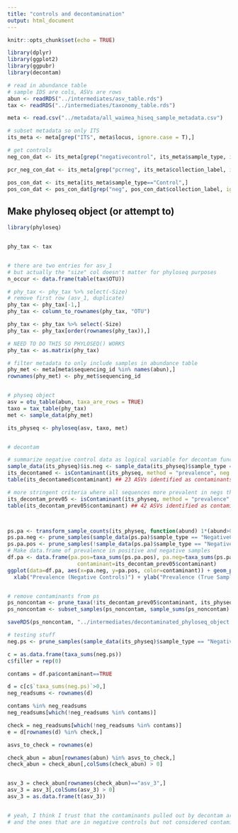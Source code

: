 ---
title: "controls and decontamination"
output: html_document
---

```{r setup, include=FALSE}
knitr::opts_chunk$set(echo = TRUE)
```

```{r}

library(dplyr)
library(ggplot2)
library(ggpubr)
library(decontam)

```

```{r, echo=FALSE}

# read in abundance table
# sample IDS are cols, ASVs are rows
abun <- readRDS("../intermediates/asv_table.rds")
tax <- readRDS("../intermediates/taxonomy_table.rds")

meta <- read.csv("../metadata/all_waimea_hiseq_sample_metadata.csv")

```


```{r}

# subset metadata so only ITS
its_meta <- meta[grep("ITS", meta$locus, ignore.case = T),]

# get controls
neg_con_dat <- its_meta[grep("negativecontrol", its_meta$sample_type, ignore.case = T),]

pcr_neg_con_dat <- its_meta[grep("pcrneg", its_meta$collection_label, ignore.case = T),]

pos_con_dat <- its_meta[its_meta$sample_type=="Control",]
pos_con_dat <- pos_con_dat[grep("neg", pos_con_dat$collection_label, ignore.case = T, invert = T),]

```


## Make phyloseq object (or attempt to)

```{r}

library(phyloseq)


phy_tax <- tax


# there are two entries for asv_1
# but actually the "size" col doesn't matter for phyloseq purposes
n_occur <- data.frame(table(tax$OTU))

# phy_tax <- phy_tax %>% select(-Size)
# remove first row (asv_1, duplicate)
phy_tax <- phy_tax[-1,]
phy_tax <- column_to_rownames(phy_tax, "OTU")

phy_tax <- phy_tax %>% select(-Size)
phy_tax <- phy_tax[order(rownames(phy_tax)),]

# NEED TO DO THIS SO PHYLOSEQ() WORKS
phy_tax <- as.matrix(phy_tax)

# filter metadata to only include samples in abundance table
phy_met <- meta[meta$sequencing_id %in% names(abun),]
rownames(phy_met) <- phy_met$sequencing_id


# physeq object
asv = otu_table(abun, taxa_are_rows = TRUE)
taxo = tax_table(phy_tax)
met <- sample_data(phy_met)

its_physeq <- phyloseq(asv, taxo, met)



```

```{r}

# decontam

# summarize negative control data as logical variable for decontam function
sample_data(its_physeq)$is.neg <- sample_data(its_physeq)$sample_type == "NegativeControl"
its_decontamed <- isContaminant(its_physeq, method = "prevalence", neg = "is.neg")
table(its_decontamed$contaminant) ## 23 ASVs identified as contaminants

# more stringent criteria where all sequences more prevalent in negs than pos will be contaminants
its_decontam_prev05 <- isContaminant(its_physeq, method = "prevalence", neg = "is.neg", threshold = 0.5)
table(its_decontam_prev05$contaminant) ## 42 ASVs identified as contaminants



ps.pa <- transform_sample_counts(its_physeq, function(abund) 1*(abund>0))
ps.pa.neg <- prune_samples(sample_data(ps.pa)$sample_type == "NegativeControl", ps.pa)
ps.pa.pos <- prune_samples(!sample_data(ps.pa)$sample_type == "NegativeControl", ps.pa)
# Make data.frame of prevalence in positive and negative samples
df.pa <- data.frame(pa.pos=taxa_sums(ps.pa.pos), pa.neg=taxa_sums(ps.pa.neg),
                      contaminant=its_decontam_prev05$contaminant)
ggplot(data=df.pa, aes(x=pa.neg, y=pa.pos, color=contaminant)) + geom_point() +
  xlab("Prevalence (Negative Controls)") + ylab("Prevalence (True Samples)")


# remove contaminants from ps
ps_noncontam <- prune_taxa(!its_decontam_prev05$contaminant, its_physeq) # 42 ASVs removed
ps_noncontam <- subset_samples(ps_noncontam, sample_sums(ps_noncontam) > 0) # 3 samples removed

saveRDS(ps_noncontam, "../intermediates/decontaminated_phyloseq_object.rds")


```



```{r}
# testing stuff
neg.ps <- prune_samples(sample_data(its_physeq)$sample_type == "NegativeControl", its_physeq)

c = as.data.frame(taxa_sums(neg.ps))
c$filler = rep(0)

contams = df.pa$contaminant==TRUE

d = c[c$`taxa_sums(neg.ps)`>0,]
neg_readsums <- rownames(d)

contams %in% neg_readsums
neg_readsums[which(!neg_readsums %in% contams)]

check = neg_readsums[which(!neg_readsums %in% contams)]
e = d[rownames(d) %in% check,]

asvs_to_check = rownames(e)

check_abun = abun[rownames(abun) %in% asvs_to_check,]
check_abun = check_abun[,colSums(check_abun) > 0]


asv_3 = check_abun[rownames(check_abun)=="asv_3",]
asv_3 = asv_3[,colSums(asv_3) > 0]
asv_3 = as.data.frame(t(asv_3))


# yeah, I think I trust that the contaminants pulled out by decontam are true,
# and the ones that are in negative controls but not considered contaminants are also true.

```














